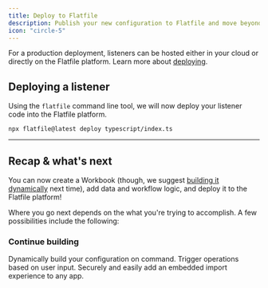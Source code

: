 ```yaml
---
title: Deploy to Flatfile
description: Publish your new configuration to Flatfile and move beyond this simple sandbox.
icon: "circle-5"
---
```


<Snippet file="shared/dxpbanner.mdx" />

For a production deployment, listeners can be hosted either in your cloud or directly on the Flatfile platform. Learn more about [deploying](../developer-tools/deploying).

## Deploying a listener

Using the `flatfile` command line tool, we will now deploy your listener code into the Flatfile platform.

```terminal
npx flatfile@latest deploy typescript/index.ts
```

---

## Recap & what's next

You can now create a Workbook (though, we suggest [building it dynamically](/guides/dynamic-configurations) next time), add data and workflow logic, and deploy it to the Flatfile platform!

Where you go next depends on the what you're trying to accomplish. A few possibilities include the following:

### Continue building

<CardGroup cols={3}>
  <Card
    title="Dynamically build a Workbook"
    icon="object-group"
    href="/guides/dynamic-configurations"
  >
    Dynamically build your configuration on command.
  </Card>
  <Card title="Configure an action" icon="bolt" href="/guides/actions">
    Trigger operations based on user input.
  </Card>
  <Card
    title="Embed in your app"
    icon="person-to-portal"
    href="/use-cases/embedding"
  >
    Securely and easily add an embedded import experience to any app.
  </Card>
</CardGroup>
